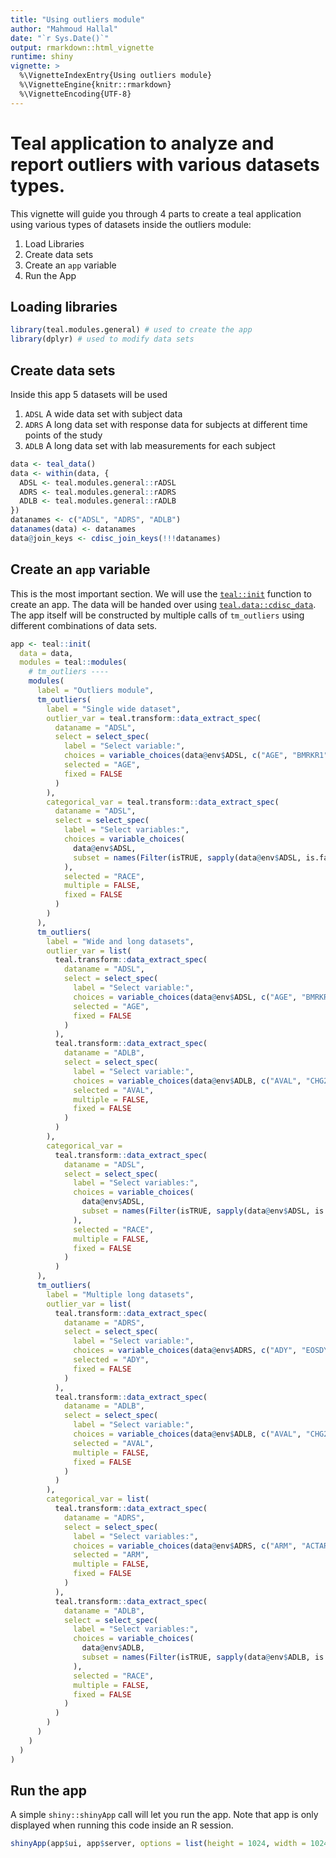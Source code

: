 ```yaml
---
title: "Using outliers module"
author: "Mahmoud Hallal"
date: "`r Sys.Date()`"
output: rmarkdown::html_vignette
runtime: shiny
vignette: >
  %\VignetteIndexEntry{Using outliers module}
  %\VignetteEngine{knitr::rmarkdown}
  %\VignetteEncoding{UTF-8}
---
```


# Teal application to analyze and report outliers with various datasets types.

This vignette will guide you through 4 parts to create a teal application using
various types of datasets inside the outliers module:

1. Load Libraries
2. Create data sets
3. Create an `app` variable
4. Run the App

## Loading libraries

```r
library(teal.modules.general) # used to create the app
library(dplyr) # used to modify data sets
```

## Create data sets

Inside this app 5 datasets will be used

1. `ADSL` A wide data set with subject data
2. `ADRS` A long data set with response data for subjects at different time points of the study
3. `ADLB` A long data set with lab measurements for each subject

```r
data <- teal_data()
data <- within(data, {
  ADSL <- teal.modules.general::rADSL
  ADRS <- teal.modules.general::rADRS
  ADLB <- teal.modules.general::rADLB
})
datanames <- c("ADSL", "ADRS", "ADLB")
datanames(data) <- datanames
data@join_keys <- cdisc_join_keys(!!!datanames)
```

## Create an `app` variable

This is the most important section. We will use the [`teal::init`](https://insightsengineering.github.io/teal/reference/init) function to
create an app. The data will be handed over using [`teal.data::cdisc_data`](https://insightsengineering.github.io/teal.data/reference/cdisc_data). The app
itself will be constructed by multiple calls of `tm_outliers` using different
combinations of data sets.

```r
app <- teal::init(
  data = data,
  modules = teal::modules(
    # tm_outliers ----
    modules(
      label = "Outliers module",
      tm_outliers(
        label = "Single wide dataset",
        outlier_var = teal.transform::data_extract_spec(
          dataname = "ADSL",
          select = select_spec(
            label = "Select variable:",
            choices = variable_choices(data@env$ADSL, c("AGE", "BMRKR1")),
            selected = "AGE",
            fixed = FALSE
          )
        ),
        categorical_var = teal.transform::data_extract_spec(
          dataname = "ADSL",
          select = select_spec(
            label = "Select variables:",
            choices = variable_choices(
              data@env$ADSL,
              subset = names(Filter(isTRUE, sapply(data@env$ADSL, is.factor)))
            ),
            selected = "RACE",
            multiple = FALSE,
            fixed = FALSE
          )
        )
      ),
      tm_outliers(
        label = "Wide and long datasets",
        outlier_var = list(
          teal.transform::data_extract_spec(
            dataname = "ADSL",
            select = select_spec(
              label = "Select variable:",
              choices = variable_choices(data@env$ADSL, c("AGE", "BMRKR1")),
              selected = "AGE",
              fixed = FALSE
            )
          ),
          teal.transform::data_extract_spec(
            dataname = "ADLB",
            select = select_spec(
              label = "Select variable:",
              choices = variable_choices(data@env$ADLB, c("AVAL", "CHG2")),
              selected = "AVAL",
              multiple = FALSE,
              fixed = FALSE
            )
          )
        ),
        categorical_var =
          teal.transform::data_extract_spec(
            dataname = "ADSL",
            select = select_spec(
              label = "Select variables:",
              choices = variable_choices(
                data@env$ADSL,
                subset = names(Filter(isTRUE, sapply(data@env$ADSL, is.factor)))
              ),
              selected = "RACE",
              multiple = FALSE,
              fixed = FALSE
            )
          )
      ),
      tm_outliers(
        label = "Multiple long datasets",
        outlier_var = list(
          teal.transform::data_extract_spec(
            dataname = "ADRS",
            select = select_spec(
              label = "Select variable:",
              choices = variable_choices(data@env$ADRS, c("ADY", "EOSDY")),
              selected = "ADY",
              fixed = FALSE
            )
          ),
          teal.transform::data_extract_spec(
            dataname = "ADLB",
            select = select_spec(
              label = "Select variable:",
              choices = variable_choices(data@env$ADLB, c("AVAL", "CHG2")),
              selected = "AVAL",
              multiple = FALSE,
              fixed = FALSE
            )
          )
        ),
        categorical_var = list(
          teal.transform::data_extract_spec(
            dataname = "ADRS",
            select = select_spec(
              label = "Select variables:",
              choices = variable_choices(data@env$ADRS, c("ARM", "ACTARM")),
              selected = "ARM",
              multiple = FALSE,
              fixed = FALSE
            )
          ),
          teal.transform::data_extract_spec(
            dataname = "ADLB",
            select = select_spec(
              label = "Select variables:",
              choices = variable_choices(
                data@env$ADLB,
                subset = names(Filter(isTRUE, sapply(data@env$ADLB, is.factor)))
              ),
              selected = "RACE",
              multiple = FALSE,
              fixed = FALSE
            )
          )
        )
      )
    )
  )
)
```
## Run the app

A simple `shiny::shinyApp` call will let you run the app. 
Note that app is only displayed when running this code inside an R session.  

```r
shinyApp(app$ui, app$server, options = list(height = 1024, width = 1024))
```
